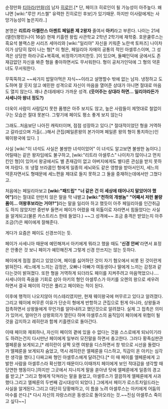 순정만화 [[티아라(만화)]]의 남자 [[히로인]].[* 단, 페이크 히로인이 될 가능성이 아주높다. 왜냐면 [wiki:"루안 키스첼" 유력한 진히로인 후보]가 있기때문. 하지만 이사람에게는 사망가능성이 높은지라..]

본명은 '''리트라 아켈란스 아젠트 페일론 제 2왕자''' 줄여서 '''아키'''라고 부른다. 나이는 21세(엘란(평민)나이 16살) 현재 키흘렌 왕립 사관학교 2학년 2학기에 재학중. 호문쿨루스는 흑요석 블랙스완 시리즈 세마리와 [wiki:"일리야" 자신을 키워준 노란색 토파즈] 나이차이가 상당히 많이 나는 형[* 이 형은, 페일리아 자매의 공통의 적인 아셀루스이며, 그 성격은 상당한 하라구로+복흑에, 비정하기까지한듯. ]이 있으며, 둘째인덕에 궁에서도 존재감없던 자신을 봐준 형을 좋아하면서도 무서워한다. 형이 공처가인덕에 그 형의 약혼녀도 무서워한다.

무뚝뚝하고 ~~싸가지 밥말아먹은 자식~~이라고 설명할수 밖에 없는 남자. 냉정하고 도도하며 잘 웃지 않고 예민한 성격으로 자신이 마음을 열어준 상대가 아니면 절대로 마음도 열지 않는다. 꽤나 츤데레에다 가까운 성격. '''(웃어주는 상대라 하면... 일리야라든가 사세니아 왕녀 정도?)'''

더욱이 사람이 사람답지 못한 품행은 아주 보지도 않고, 높은 사람들이 제멋대로 철없이 구는 모습은 절대 못본다. 그렇기에 페이도 평소 좋게 보지 않는다

그래도..처음보단 나아진 캐릭터이며, 점점 성장하고 있다.[* 절대적이었던 형을 거역하고 갈라섰으며 가출(...)해서 큰집(페일론왕의 본가이며 페일론 왕의 형이 통치하는)인 웨이왕국에 있다. ]

사실 [wiki:"이 녀석도 사실은 불쌍한 녀석이었어" 이 녀석도 알고보면 불쌍한 놈이다.] 어릴때는 같은 왕자임에도 불구하고, [wiki:"리트라 아셀루스" 나이차가 많이나고 먼치킨인 형]이 있어서 왕궁에서도 별 존재감이 없고 아버지에게도 별다른 관심을 받지 못하며 자랐다. 또 냉혈 브라콤인 형에게 일종의 세뇌와도 같은 영향을 받아서인지, 세느의 약혼자면서도 형때문에 세느편을 제대로 들지 못하고 그 둘을 중재하는데에서만 그쳤다고. 

처음에는 페일리아보고 '''[wiki:"패드립" "너 같은 건 이 세상에 태어나지 말았어야 했어"]'''라는 절대로 만만치 않은 말을 막 내뱉고 '''[wiki:"천하의 개쌍놈" "어째서 저런 불량품이... 여왕후보라는 거야?"]'''라는 말을 일리아 하고 했듯이 아주 페일리아를 인간취급도 하지 않았지만 중반부 들면서 페이가 어렸을 때 외톨이로 자라면서 힘들었다는 사실을 알게되고(물론 카스트리스 한테 들었다.) ~~그 성격에~~ 조금 충격은 받았는지 아주 조금(?)은 페이에게 잘해준다.

게다가 요즘은 페이도 신경쓰이는 듯.

페이가 사세니아 때문에 예민해져서 아키에게 뭐라고 했을 때도 ''''신경 안써''''라면서 표정은 안좋은 것 보니 페이가 예민해진게 그렇게 신경 안쓰지는 않는 듯하다.

페이에게 점점 끌리고 있었으며, 페이를 싫어하던 것이 자기 혐오에서 비롯 된 것이란게 밝혀진다. 세느에게 느끼는 감정은, 오빠나 아빠가 여동생이나 딸에게 느끼는 감정과 같다는것이 밝혀졌다. 또한 형을 거역하게 되더라도 페이를 지켜주려고 마음먹었으나.... 사세니아의 죽음을 기회로 삼아 아키의 형인 아셀루스가 아키를 오렌의 왕으로 세우려 하면서 결국 페이의 각인은 풀리고 페이와는 적이 된다.

이후에 행적이 나오지않아 미스테리였지만, 현재 웨이왕국에 머무르고 있다고 알려졌다. 그리고 웨이에 머무른 이유가 단순히 형에게 반항하고 큰집으로 튄게 아니라, 상왕들과 접촉하면서 상왕들에게 무언가를 알아내려고 했던것으로 알려졌다. 실제 그 접촉은 의미가 있어서, 얼마안가 상왕회의가 열린다 하며 아셀루스의 움직임이 페이에게 위협이 될것을 감지하고 레히란과 함께 키흘렌으로 돌아간다. 

이때 페이와 재회하나, 자신이 페이의 곁에 있을 수 없다는 것을 스스로에게 되뇌이기라도 하려는건지 다시만난 페이에게 일부러 모진말을 하면서 충고한다. 
그러다 황족심판관 엘페룬을 보게되고,[* 레히란이 살짝 오렌 여왕을 디스하면서 창 밖으로 시선을 돌렸다가 엘페룬을 보게되자 숨었고, 역시 레히란은 엘페룬을 디스하고, 직감이 온 아키는 심각한 생각을 했다.] 다짜고짜 형인 아셀루스에게 달려간다.[* 이 때 페이를 엘페룬에게 고발한 사람을 아셀루스라 확신했기 때문이다.이때까지 페이에게 보인 적대감을 생각할 때 당연한 행동이다.]하지만 그곳에서 지나치게 말을 쏟아낸 탓에 엘페룬에게 일종의 경고를 받고,[* 그리고 형에게 닥쳐라는 말을 들었고, 아셀루스가 깔끔하게 엘페룬에게 사과했다.그리고 엘페룬의 두번째 감시대상이 되었다.] 그에게서 페이가 로스트차일드라는 사실을 알게된다.그리고 대단히 당황해하고, 이 틈을 노려 아셀루스는 아키에게 어둠의 마수를 쓴다.[* 다시 자신의 자랑스러운 동생으로 돌아오라는 것.~~진심 아셀루스 죽이고 싶다~~]
